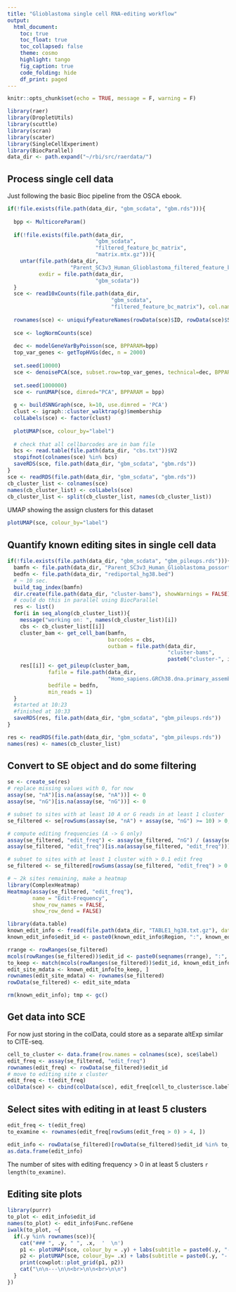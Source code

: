 ```yaml
---
title: "Glioblastoma single cell RNA-editing workflow"
output:
  html_document:
    toc: true
    toc_float: true
    toc_collapsed: false
    theme: cosmo
    highlight: tango
    fig_caption: true
    code_folding: hide
    df_print: paged
---
```


```r
knitr::opts_chunk$set(echo = TRUE, message = F, warning = F)
```

```r
library(raer)
library(DropletUtils)
library(scuttle)
library(scran)
library(scater)
library(SingleCellExperiment)
library(BiocParallel)
data_dir <- path.expand("~/rbi/src/raerdata/")
```

## Process single cell data

Just following the basic Bioc pipeline from the OSCA ebook. 

```r
if(!file.exists(file.path(data_dir, "gbm_scdata", "gbm.rds"))){
  
  bpp <- MulticoreParam()
  
  if(!file.exists(file.path(data_dir, 
                            "gbm_scdata",
                            "filtered_feature_bc_matrix", 
                            "matrix.mtx.gz"))){
    untar(file.path(data_dir,
                    "Parent_SC3v3_Human_Glioblastoma_filtered_feature_bc_matrix.tar.gz"),
          exdir = file.path(data_dir, 
                            "gbm_scdata"))
  }
  sce <- read10xCounts(file.path(data_dir, 
                                 "gbm_scdata",
                                 "filtered_feature_bc_matrix"), col.names=TRUE)
  
  rownames(sce) <- uniquifyFeatureNames(rowData(sce)$ID, rowData(sce)$Symbol)
  
  sce <- logNormCounts(sce)
  
  dec <- modelGeneVarByPoisson(sce, BPPARAM=bpp)
  top_var_genes <- getTopHVGs(dec, n = 2000)
  
  set.seed(10000)
  sce <- denoisePCA(sce, subset.row=top_var_genes, technical=dec, BPPARAM = bpp)
  
  set.seed(1000000)
  sce <- runUMAP(sce, dimred="PCA", BPPARAM = bpp)
  
  g <- buildSNNGraph(sce, k=10, use.dimred = 'PCA')
  clust <- igraph::cluster_walktrap(g)$membership
  colLabels(sce) <- factor(clust)
  
  plotUMAP(sce, colour_by="label")
  
  # check that all cellbarcodes are in bam file
  bcs <- read.table(file.path(data_dir, "cbs.txt"))$V2
  stopifnot(colnames(sce) %in% bcs)
  saveRDS(sce, file.path(data_dir, "gbm_scdata", "gbm.rds"))
}
sce <- readRDS(file.path(data_dir, "gbm_scdata", "gbm.rds"))
cb_cluster_list <- colnames(sce)
names(cb_cluster_list) <- colLabels(sce)
cb_cluster_list <- split(cb_cluster_list, names(cb_cluster_list))
```

UMAP showing the assign clusters for this dataset

```r
plotUMAP(sce, colour_by="label")
```

## Quantify known editing sites in single cell data

```r
if(!file.exists(file.path(data_dir, "gbm_scdata", "gbm_pileups.rds"))){
  bamfn <- file.path(data_dir, "Parent_SC3v3_Human_Glioblastoma_possorted_genome_bam_subsampled_cb_sorted.bam")
  bedfn <- file.path(data_dir, "rediportal_hg38.bed")
  # ~ 10 sec.
  build_tag_index(bamfn)
  dir.create(file.path(data_dir, "cluster-bams"), showWarnings = FALSE)
  # could do this in parallel using BiocParallel
  res <- list()
  for(i in seq_along(cb_cluster_list)){
    message("working on: ", names(cb_cluster_list)[i])
    cbs <- cb_cluster_list[[i]]
    cluster_bam <- get_cell_bam(bamfn, 
                                barcodes = cbs, 
                                outbam = file.path(data_dir, 
                                                   "cluster-bams", 
                                                   paste0("cluster-", i, ".bam")))
    res[[i]] <- get_pileup(cluster_bam,
             fafile = file.path(data_dir,   
                                "Homo_sapiens.GRCh38.dna.primary_assembly.UCSC.fa"),
             bedfile = bedfn,
             min_reads = 1)
  }
  #started at 10:23
  #finished at 10:33
  saveRDS(res, file.path(data_dir, "gbm_scdata", "gbm_pileups.rds"))
}

res <- readRDS(file.path(data_dir, "gbm_scdata", "gbm_pileups.rds"))
names(res) <- names(cb_cluster_list)
```


## Convert to SE object and do some filtering

```r
se <- create_se(res)
# replace missing values with 0, for now
assay(se, "nA")[is.na(assay(se, "nA"))] <- 0
assay(se, "nG")[is.na(assay(se, "nG"))] <- 0

# subset to sites with at least 10 A or G reads in at least 1 cluster
se_filtered <- se[rowSums(assay(se, "nA") + assay(se, "nG") >= 10) > 0, ]

# compute editing frequencies (A -> G only)
assay(se_filtered, "edit_freq") <- assay(se_filtered, "nG") / (assay(se_filtered, "nA") + assay(se_filtered, "nG"))
assay(se_filtered, "edit_freq")[is.na(assay(se_filtered, "edit_freq"))] <- 0

# subset to sites with at least 1 cluster with > 0.1 edit freq
se_filtered <- se_filtered[rowSums(assay(se_filtered, "edit_freq") > 0.1) > 0, ]
```

```r
# ~ 2k sites remaining, make a heatmap
library(ComplexHeatmap)
Heatmap(assay(se_filtered, "edit_freq"),
        name = "Edit-Frequency", 
        show_row_names = FALSE,
        show_row_dend = FALSE)
```

```r
library(data.table)
known_edit_info <- fread(file.path(data_dir, "TABLE1_hg38.txt.gz"), data.table = FALSE) 
known_edit_info$edit_id <- paste0(known_edit_info$Region, ":", known_edit_info$Position)

rrange <- rowRanges(se_filtered)
mcols(rowRanges(se_filtered))$edit_id <- paste0(seqnames(rrange), ":", start(rrange))
to_keep <- match(mcols(rowRanges(se_filtered))$edit_id, known_edit_info$edit_id )
edit_site_mdata <- known_edit_info[to_keep, ]
rownames(edit_site_mdata) <- rownames(se_filtered)
rowData(se_filtered) <- edit_site_mdata

rm(known_edit_info); tmp <- gc()
```

## Get data into SCE

For now just storing in the colData, could store as a separate altExp similar to CITE-seq.  

```r
cell_to_cluster <- data.frame(row.names = colnames(sce), sce$label)
edit_freq <- assay(se_filtered, "edit_freq")
rownames(edit_freq) <- rowData(se_filtered)$edit_id
# move to editing site x cluster
edit_freq <- t(edit_freq)
colData(sce) <- cbind(colData(sce), edit_freq[cell_to_cluster$sce.label, ])
```

## Select sites with editing in at least 5 clusters

```r
edit_freq <- t(edit_freq)
to_examine <- rownames(edit_freq[rowSums(edit_freq > 0) > 4, ])

edit_info <- rowData(se_filtered)[rowData(se_filtered)$edit_id %in% to_examine, c("edit_id", "repeat", "Func.refGene", "ExonicFunc.refGene")]
as.data.frame(edit_info)
```

The number of sites with editing frequency > 0 in at least 5 clusters `r  length(to_examine)`.


## Editing site plots {.tabset}

```r
library(purrr)
to_plot <- edit_info$edit_id
names(to_plot) <- edit_info$Func.refGene
iwalk(to_plot, ~{
  if(.y %in% rownames(sce)){
    cat("### ", .y, " ", .x,  '  \n')
    p1 <- plotUMAP(sce, colour_by = .y) + labs(subtitle = paste0(.y, "- expression"))
    p2 <- plotUMAP(sce, colour_by= .x) + labs(subtitle = paste0(.y, "- editing"))
    print(cowplot::plot_grid(p1, p2))
    cat("\n\n---\n\n<br>\n\n<br>\n\n")
  }
})

```


